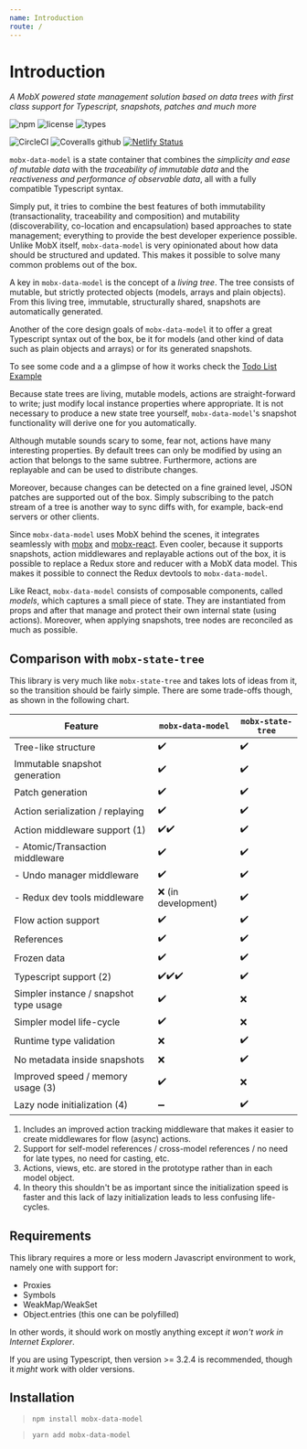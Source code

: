```yaml
---
name: Introduction
route: /
---
```


# Introduction

_A MobX powered state management solution based on data trees with first class support for Typescript, snapshots, patches and much more_

![npm](https://img.shields.io/npm/v/mobx-data-model.svg?style=flat-square&logo=npm)
![license](https://img.shields.io/npm/l/mobx-data-store.svg?style=flat-square)
![types](https://img.shields.io/npm/types/mobx-data-store.svg?style=flat-square&logo=typescript)

![CircleCI](https://img.shields.io/circleci/build/github/xaviergonz/mobx-data-model.svg?style=flat-square&logo=circleci)
![Coveralls github](https://img.shields.io/coveralls/github/xaviergonz/mobx-data-model.svg?style=flat-square&logo=coveralls)
[![Netlify Status](https://api.netlify.com/api/v1/badges/c5f60bcb-c1ff-4d04-ad14-1fc34ddbb429/deploy-status)](https://app.netlify.com/sites/mobx-data-model/deploys)

`mobx-data-model` is a state container that combines the _simplicity and ease of mutable data_ with the _traceability of immutable data_ and the _reactiveness and performance of observable data_, all with a fully compatible Typescript syntax.

Simply put, it tries to combine the best features of both immutability (transactionality, traceability and composition) and mutability (discoverability, co-location and encapsulation) based approaches to state management; everything to provide the best developer experience possible.
Unlike MobX itself, `mobx-data-model` is very opinionated about how data should be structured and updated.
This makes it possible to solve many common problems out of the box.

A key in `mobx-data-model` is the concept of a _living tree_. The tree consists of mutable, but strictly protected objects (models, arrays and plain objects).
From this living tree, immutable, structurally shared, snapshots are automatically generated.

Another of the core design goals of `mobx-data-model` it to offer a great Typescript syntax out of the box, be it for models (and other kind of data such as plain objects and arrays) or for its generated snapshots.

To see some code and a a glimpse of how it works check the [Todo List Example](./examples/todoList)

Because state trees are living, mutable models, actions are straight-forward to write; just modify local instance properties where appropriate. It is not necessary to produce a new state tree yourself, `mobx-data-model`'s snapshot functionality will derive one for you automatically.

Although mutable sounds scary to some, fear not, actions have many interesting properties.
By default trees can only be modified by using an action that belongs to the same subtree.
Furthermore, actions are replayable and can be used to distribute changes.

Moreover, because changes can be detected on a fine grained level, JSON patches are supported out of the box.
Simply subscribing to the patch stream of a tree is another way to sync diffs with, for example, back-end servers or other clients.

Since `mobx-data-model` uses MobX behind the scenes, it integrates seamlessly with [mobx](https://mobx.js.org) and [mobx-react](https://github.com/mobxjs/mobx-react).
Even cooler, because it supports snapshots, action middlewares and replayable actions out of the box, it is possible to replace a Redux store and reducer with a MobX data model.
This makes it possible to connect the Redux devtools to `mobx-data-model`.

Like React, `mobx-data-model` consists of composable components, called _models_, which captures a small piece of state. They are instantiated from props and after that manage and protect their own internal state (using actions). Moreover, when applying snapshots, tree nodes are reconciled as much as possible.

## Comparison with `mobx-state-tree`

This library is very much like `mobx-state-tree` and takes lots of ideas from it, so the transition
should be fairly simple. There are some trade-offs though, as shown in the following chart.

| Feature                                | `mobx-data-model`   | `mobx-state-tree` |
| -------------------------------------- | ------------------- | ----------------- |
| Tree-like structure                    | ✔️                  | ✔️                |
| Immutable snapshot generation          | ✔️                  | ✔️                |
| Patch generation                       | ✔️                  | ✔️                |
| Action serialization / replaying       | ✔️                  | ✔️                |
| Action middleware support (1)          | ✔️✔️                | ✔️                |
| - Atomic/Transaction middleware        | ✔️                  | ✔️                |
| - Undo manager middleware              | ✔️                  | ✔️                |
| - Redux dev tools middleware           | ❌ (in development) | ✔️                |
| Flow action support                    | ✔️                  | ✔️                |
| References                             | ✔️                  | ✔️                |
| Frozen data                            | ✔️                  | ✔️                |
| Typescript support (2)                 | ✔️✔️✔️              | ✔️                |
| Simpler instance / snapshot type usage | ✔️                  | ❌                |
| Simpler model life-cycle               | ✔️                  | ❌                |
| Runtime type validation                | ❌                  | ✔️                |
| No metadata inside snapshots           | ❌                  | ✔️                |
| Improved speed / memory usage (3)      | ✔️                  | ❌                |
| Lazy node initialization (4)           | ➖                  | ✔️                |

1. Includes an improved action tracking middleware that makes it easier to create
   middlewares for flow (async) actions.
2. Support for self-model references / cross-model references / no need for late types, no need for casting,
   etc.
3. Actions, views, etc. are stored in the prototype rather than in each model object.
4. In theory this shouldn't be as important since the initialization speed is faster and this
   lack of lazy initialization leads to less confusing life-cycles.

## Requirements

This library requires a more or less modern Javascript environment to work, namely one with support for:

- Proxies
- Symbols
- WeakMap/WeakSet
- Object.entries (this one can be polyfilled)

In other words, it should work on mostly anything except _it won't work in Internet Explorer_.

If you are using Typescript, then version >= 3.2.4 is recommended, though it _might_ work with older versions.

## Installation

> `npm install mobx-data-model`

> `yarn add mobx-data-model`
